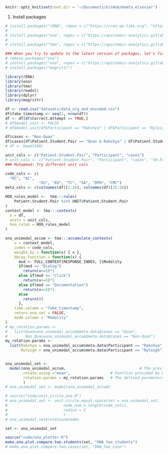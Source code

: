```r
knitr::opts_knit$set(root.dir = '~/Documents/GitHub/mamta_elsevier')
```
1. Install packages
```r
# install.packages("rENA", repos = c("https://cran.qe-libs.org", "https://cran.rstudio.org"))
# 
# install.packages("ona", repos = c("https://epistemic-analytics.gitlab.io/qe-packages/ona/cran/", "https://cran.rstudio.org"))
# 
# install.packages("tma", repos = c("https://epistemic-analytics.gitlab.io/qe-packages/tma/cran/", "https://cran.rstudio.org"))

### When you try to update to the latest version of packages, let's first remove them and then install them. Examples as follows:
# remove.packages("ona")
# install.packages("ona", repos = c("https://epistemic-analytics.gitlab.io/qe-packages/ona/cran/", "https://cran.rstudio.org"))
# install.packages("magrittr")

library(rENA)
library(ona)
library(tma)
library(readxl)
library(dplyr)
library(magrittr)

```
```r
df <- read.csv("datasets/data_org_and_encoded.csv")
df$fake_timestamp <- seq(1, nrow(df))
df <- df[df$Correct.Attempt == TRUE,]
# df$model_unit <- FALSE
# df$model_unit[df$Participant == "Rakshya" | df$Participant == "Ryleigh"] <- TRUE

df$cases <- "Non-Quan"
df$cases[df$Patient.Student.Pair == "Quan & Rakshya" | df$Patient.Student.Pair == "Quan & Ryleigh"] <- "Quan"
# df <- head(500)

```

```r
unit_cols <- c("Patient.Student.Pair", "Participant", "cases")
# unit_cols <- c("Patient.Student.Pair", "Participant", "cases", "SH.Feature")
### Muhammad: Try different unit cols

code_cols <- c(
  "RC", "AC", 
               "GS", "EO", "TC", "SA", "DPH", "CMC")
meta_cols <- c(colnames(df)[1:16], colnames(df)[25:26])

HOO_rules_model <-  tma:::rules(
    Patient.Student.Pair %in% UNIT$Patient.Student.Pair
)
context_model <- tma:::contexts(
  x = df,
  units = unit_cols,
  hoo_rules = HOO_rules_model
)
```
```r
ona_unimodal_accum <- tma:::accumulate_contexts(
    x = context_model,
    codes = code_cols,
    weight.by = function(x) { x },
    decay.function = function(x) {
      mod <- FULL_CONTEXT[RESPONSE_INDEX, ]$Modality
      if(mod == "Dialog")
        return(x<=5)*1
      else if(mod == "Click")
        return(x<=5)*1
      else if(mod == "Documentation")
        return(x<=5)*1
      else
        return(0)
      },
    time.column = "fake_timestamp", 
    return.ena.set = FALSE,
    mode.column = "Modality"
) 
# my_rotation.params <- 
#   list(Quan=ona_unimodal_accum$meta.data$cases == "Quan",
#        Non_Quan=ona_unimodal_accum$meta.data$cases == "Non-Quan")
my_rotation.params <- 
  list(Rakshya = ona_unimodal_accum$meta.data$Participant == "Rakshya",
       Ryleigh = ona_unimodal_accum$meta.data$Participant == "Ryleigh")


ona_unimodal_set <-
  model(ona_unimodal_accum,                                 # The previously run accumulation above
        rotate.using ="mean",                  # Function provided by ONA
        rotation.params = my_rotation.params   # The defined paremeters for rotation
        )
# ona_unimodal_set <- model(ona_unimodal_accum)
```


```r
# source("code/unit_circle_ona.R")
# ona_unimodal_set <- unit.circle.equal.space(set = ona_unimodal_set,
#                         node_num = length(code_cols),
#                         radius = 2
#                         )
# ona_unimodal_set$rotation$nodes
```

```r
set <- ona_unimodal_set
```

```r
source("code/ona_plotter.R")
make.ona.plot.compare.two.students(set, "ONA_two_students")
# make.ona.plot.compare.two.cases(set, "ONA_two_case")
```





